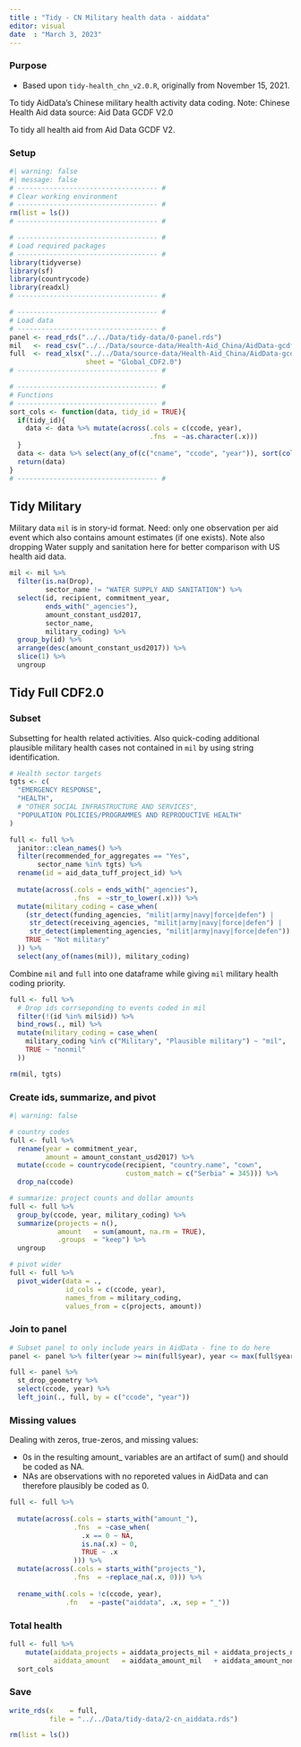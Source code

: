 ```yaml
---
title : "Tidy - CN Military health data - aiddata"
editor: visual
date  : "March 3, 2023" 
---
```


### Purpose

-   Based upon `tidy-health_chn_v2.0.R`, originally from November 15, 2021.

To tidy AidData's Chinese military health activity data coding. Note: Chinese Health Aid data source: Aid Data GCDF V2.0

To tidy all health aid from Aid Data GCDF V2.

### Setup

```r
#| warning: false
#| message: false
# ----------------------------------- #
# Clear working environment  
# ----------------------------------- #
rm(list = ls())
# ----------------------------------- #

# ----------------------------------- #
# Load required packages
# ----------------------------------- #
library(tidyverse)
library(sf)
library(countrycode)
library(readxl)
# ----------------------------------- #

# ----------------------------------- #
# Load data
# ----------------------------------- #
panel <- read_rds("../../Data/tidy-data/0-panel.rds")
mil   <- read_csv("../../Data/source-data/Health-Aid_China/AidData-gcdf2-tidy_urls-coded.csv")
full  <- read_xlsx("../../Data/source-data/Health-Aid_China/AidData-gcdf2.xlsx", 
                   sheet = "Global_CDF2.0")
# ----------------------------------- #

# ----------------------------------- #
# Functions
# ----------------------------------- #
sort_cols <- function(data, tidy_id = TRUE){
  if(tidy_id){
    data <- data %>% mutate(across(.cols = c(ccode, year), 
                                   .fns  = ~as.character(.x)))
  }
  data <- data %>% select(any_of(c("cname", "ccode", "year")), sort(colnames(data)))
  return(data)
}
# ----------------------------------- #
```

## Tidy Military

Military data `mil` is in story-id format. Need: only one observation per aid event which also contains amount estimates (if one exists). Note also dropping Water supply and sanitation here for better comparison with US health aid data.

```r
mil <- mil %>% 
  filter(is.na(Drop), 
         sector_name != "WATER SUPPLY AND SANITATION") %>% 
  select(id, recipient, commitment_year, 
         ends_with("_agencies"),
         amount_constant_usd2017,
         sector_name, 
         military_coding) %>% 
  group_by(id) %>% 
  arrange(desc(amount_constant_usd2017)) %>% 
  slice(1) %>% 
  ungroup
```

## Tidy Full CDF2.0

### Subset

Subsetting for health related activities. Also quick-coding additional plausible military health cases not contained in `mil` by using string identification.

```r
# Health sector targets
tgts <- c(
  "EMERGENCY RESPONSE",
  "HEALTH",
  # "OTHER SOCIAL INFRASTRUCTURE AND SERVICES",
  "POPULATION POLICIES/PROGRAMMES AND REPRODUCTIVE HEALTH"
)

full <- full %>% 
  janitor::clean_names() %>% 
  filter(recommended_for_aggregates == "Yes",
       sector_name %in% tgts) %>%
  rename(id = aid_data_tuff_project_id) %>% 
  
  mutate(across(.cols = ends_with("_agencies"),
                .fns  = ~str_to_lower(.x))) %>%
  mutate(military_coding = case_when(
    (str_detect(funding_agencies, "milit|army|navy|force|defen") |
     str_detect(receiving_agencies, "milit|army|navy|force|defen") |
     str_detect(implementing_agencies, "milit|army|navy|force|defen")) ~ "Military",
    TRUE ~ "Not military"
  )) %>% 
  select(any_of(names(mil)), military_coding) 
```

Combine `mil` and `full` into one dataframe while giving `mil` military health coding priority.

```r
full <- full %>% 
  # Drop ids corrseponding to events coded in mil
  filter(!(id %in% mil$id)) %>%
  bind_rows(., mil) %>% 
  mutate(military_coding = case_when(
    military_coding %in% c("Military", "Plausible military") ~ "mil",
    TRUE ~ "nonmil"
  ))

rm(mil, tgts)
```

### Create ids, summarize, and pivot

```r
#| warning: false

# country codes
full <- full %>% 
  rename(year = commitment_year,
         amount = amount_constant_usd2017) %>% 
  mutate(ccode = countrycode(recipient, "country.name", "cown",
                             custom_match = c("Serbia" = 345))) %>% 
  drop_na(ccode)

# summarize: project counts and dollar amounts
full <- full %>% 
  group_by(ccode, year, military_coding) %>% 
  summarize(projects = n(),
            amount   = sum(amount, na.rm = TRUE),
            .groups  = "keep") %>% 
  ungroup 

# pivot wider
full <- full %>% 
  pivot_wider(data = ., 
              id_cols = c(ccode, year),
              names_from = military_coding, 
              values_from = c(projects, amount)) 
```

### Join to panel

```r
# Subset panel to only include years in AidData - fine to do here
panel <- panel %>% filter(year >= min(full$year), year <= max(full$year))

full <- panel %>% 
  st_drop_geometry %>% 
  select(ccode, year) %>% 
  left_join(., full, by = c("ccode", "year")) 
```

### Missing values

Dealing with zeros, true-zeros, and missing values:

-   0s in the resulting amount\_ variables are an artifact of sum() and should be coded as NA.
-   NAs are observations with no reporeted values in AidData and can therefore plausibly be coded as 0.

```r
full <- full %>%
  
  mutate(across(.cols = starts_with("amount_"), 
                .fns  = ~case_when(
                  .x == 0 ~ NA,
                  is.na(.x) ~ 0, 
                  TRUE ~ .x
                ))) %>% 
  mutate(across(.cols = starts_with("projects_"), 
                .fns  = ~replace_na(.x, 0))) %>% 
  
  rename_with(.cols = !c(ccode, year), 
              .fn   = ~paste("aiddata", .x, sep = "_"))
```

### Total health

```r
full <- full %>% 
    mutate(aiddata_projects = aiddata_projects_mil + aiddata_projects_nonmil, 
           aiddata_amount   = aiddata_amount_mil   + aiddata_amount_nonmil) %>% 
  sort_cols
```

### Save

```r
write_rds(x    = full, 
          file = "../../Data/tidy-data/2-cn_aiddata.rds")

rm(list = ls())
```
